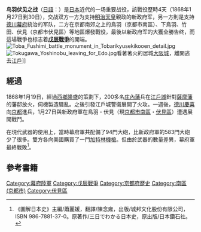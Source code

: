 {{warbox
| battle_name = 戊辰戰爭
| campaign = 鸟羽伏见之战
| colour_scheme = background:#ffccaa
| image = [[File:TobaEncounter.jpg|300px]]<br>[[File:TobaFushimiBattle2.jpg|300px]]<br>[[File:EncounterOfTominomori.jpg|300px]]
| caption = ''上''：鳥羽之戰。左側：幕府軍，右側：薩摩軍。<br>''中''：伏見之戰。左側：包含會津藩的幕府軍，右側：長州・土佐軍。<br>''下''：富之森遭遇戰。左側：幕府軍，右側：長州軍。
| conflict = 鸟羽伏见之战
| date = 1868年1月27日
| place = [[山城國|山城國]]鳥羽、伏見（現[[京都市|京都市]][[南區_(京都市)|南區]]、[[伏見區|伏見區]]）
| result = 新政府軍勝利，戊辰戰爭开始
| combatant1 =[[File:Flag_of_the_Tokugawa_Shogunate.svg|23px]] [[德川幕府|德川幕府]]
| combatant2 = [[File:Flag_of_the_Japanese_Emperor.svg|23px]] [[明治政府|明治政府]]
| commander1 = [[德川慶喜|德川慶喜]]<br/>[[竹中重固|竹中重固]]等
| commander2 = [[小松宮彰仁親王|仁和寺宮嘉彰親王]]<br/>[[西乡隆盛|西乡隆盛]]等
| strength1 = 15,000
| strength2 = 5,000
| casualties1 = [[幕府|幕府]]：<br/>160死＋400傷

[[會津藩|會津藩]]：<br/>100死＋150傷

[[桑名藩|桑名藩]]：<br/>25死＋60傷

| casualties2 = [[薩摩藩|薩摩藩]]:<br/>61死＋124傷

[[長州藩|長州藩]]：<br/>35死＋106傷
}}
{{Campaignbox 戊辰戰爭}}

'''鸟羽伏见之战'''（[[日語|日語]]：{{lang|ja|鳥羽・伏見の戦い}}）是[[日本|日本]]近代的一场重要战役，該戰役歷時4天（1868年1月27日到30日），交战双方一方为支持[[明治天皇|明治天皇]]親政的新政府军，另一方則是支持[[德川幕府|德川幕府]]統治的军队，二方在京都南郊之上的鳥羽（京都市南區）、下鳥羽、竹田、伏見（京都市伏見區）等地區爆發戰役，最後以新政府军的大獲全勝告终，而這場戰爭也标志着'''[[戊辰戰爭|戊辰戰爭]]'''的開端。
[[File:Toba_Fushimi_battle_monument_in_Tobarikyusekikooen_detail.jpg|thumb]]
[[File:Tokugawa_Yoshinobu_leaving_for_Edo.jpg|thumb]]看著著火的居城[[大阪城|大阪城]]，離開逃去[[江戶|江戶]]]]

==經過==
1868年1月19日，經過[[西鄉隆盛|西鄉隆盛]]的策劃下，200多名[[庄內藩|庄內藩]]兵在[[江戶城|江戶城]]針對[[薩摩藩|薩摩藩]]的藩邸放火，伺機製造騷亂。之後引發江戶城警衛展開了火攻。一週後，[[德川慶喜|德川慶喜]]向[[京都|京都]]進兵，1月27日與新政府軍在鳥羽・伏見（現[[京都市|京都市]][[南區_(京都市)|南區]]・[[伏見區|伏見區]]）遭遇展開戰鬥。

在現代武器的使用上，當時幕府軍共配備了94門大砲，比新政府軍的583門大砲少了很多。雙方各向美國購買了一門[[加特林機槍|加特林機槍]]。但由於武器的數量差異，幕府軍最終戰敗<ref>《圖解日本史》主編/蕭麗媛，翻譯/陳念雍，出版/城邦文化股份有限公司，ISBN 986-7881-37-0。原著作/三日でわかる日本史，原出版/日本鑽石社。</ref>。

==參考書籍==
<references/>

[[Category:幕府陸軍|Category:幕府陸軍]]
[[Category:戊辰戰爭|Category:戊辰戰爭]]
[[Category:京都府歷史|Category:京都府歷史]]
[[Category:南區_(京都市)|Category:南區 (京都市)]]
[[Category:伏見區|Category:伏見區]]